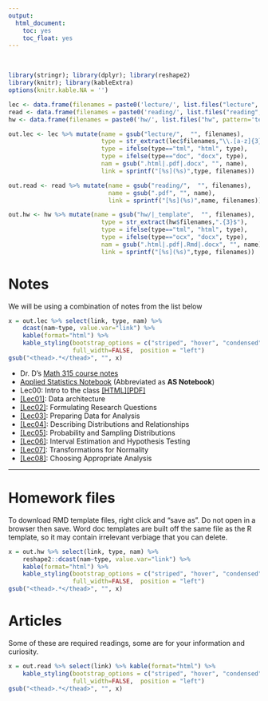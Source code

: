```yaml
---
output:
  html_document:
    toc: yes
    toc_float: yes
---
```

<br>
```r
library(stringr); library(dplyr); library(reshape2)
library(knitr); library(kableExtra)
options(knitr.kable.NA = '')

lec <- data.frame(filenames = paste0('lecture/', list.files("lecture", pattern='*.pdf|*.html|*.docx')))
read <- data.frame(filenames = paste0('reading/', list.files("reading", pattern='*.pdf|*.html|*.docx')))
hw <- data.frame(filenames = paste0('hw/', list.files("hw", pattern='template|*.pdf|*.html|*.docx')))

out.lec <- lec %>% mutate(name = gsub("lecture/",  "", filenames), 
                          type = str_extract(lec$filenames,"\\.[a-z]{3}"),
                          type = ifelse(type=="tml", "html", type),
                          type = ifelse(type=="doc", "docx", type),
                          nam = gsub(".html|.pdf|.docx", "", name), 
                          link = sprintf("[%s](%s)",type, filenames))

out.read <- read %>% mutate(name = gsub("reading/",  "", filenames), 
                            name = gsub(".pdf", "", name),
                            link = sprintf("[%s](%s)",name, filenames))

out.hw <- hw %>% mutate(name = gsub("hw/|_template",  "", filenames), 
                          type = str_extract(hw$filenames,".{3}$"),
                          type = ifelse(type=="tml", "html", type),
                          type = ifelse(type=="ocx", "docx", type),
                          nam = gsub(".html|.pdf|.Rmd|.docx", "", name), 
                          link = sprintf("[%s](%s)",type, filenames))
```

# Notes
We will be using a combination of notes from the list below


```r
x = out.lec %>% select(link, type, nam) %>% 
    dcast(nam~type, value.var="link") %>% 
    kable(format="html") %>%
    kable_styling(bootstrap_options = c("striped", "hover", "condensed", "responsive", "bordered"), 
                  full_width=FALSE,  position = "left")
gsub("<thead>.*</thead>", "", x)
```

* Dr. D's [Math 315 course notes](https://norcalbiostat.github.io/MATH315/reading/RAD_course_notes_f19.pdf) 
* [Applied Statistics Notebook](https://norcalbiostat.github.io/AppliedStatistics_notes/index.html) (Abbreviated as **AS Notebook**) 
* Lec00: Intro to the class [[HTML]](lecture/lec00_intro_class.html)[[PDF]](lecture/lec00_intro_class.pdf)
* [[Lec01]](https://hackmd.io/@norcalbiostat/math615_lec01): Data architecture
* [[Lec02]](https://hackmd.io/@norcalbiostat/math615_lec02): Formulating Research Questions
* [[Lec03]](https://hackmd.io/@norcalbiostat/math615_lec03): Preparing Data for Analysis
* [[Lec04]](https://hackmd.io/@norcalbiostat/math615_lec04): Describing Distributions and Relationships
* [[Lec05]](https://hackmd.io/@norcalbiostat/math615_lec05): Probability and Sampling Distributions 
* [[Lec06]](https://hackmd.io/@norcalbiostat/math615_lec06): Interval Estimation and Hypothesis Testing 
* [[Lec07]](https://hackmd.io/@norcalbiostat/math615_lec07): Transformations for Normality
* [[Lec08]](https://hackmd.io/@norcalbiostat/math615_lec08): Choosing Appropriate Analysis


----

# Homework files

To download RMD template files, right click and "save as". Do not open in a browser then save. 
Word doc templates are built off the same file as the R template, so it may contain irrelevant verbiage that you can delete. 

```r
x = out.hw %>% select(link, type, nam) %>% 
    reshape2::dcast(nam~type, value.var="link") %>% 
    kable(format="html") %>%
    kable_styling(bootstrap_options = c("striped", "hover", "condensed", "responsive" ,"bordered"), 
                  full_width=FALSE,  position = "left")
gsub("<thead>.*</thead>", "", x)
```


# Articles
Some of these are required readings, some are for your information and curiosity. 

```r
x = out.read %>% select(link) %>% kable(format="html") %>%
    kable_styling(bootstrap_options = c("striped", "hover", "condensed", "responsive" ,"bordered"), 
                  full_width=FALSE,  position = "left")
gsub("<thead>.*</thead>", "", x)
```

